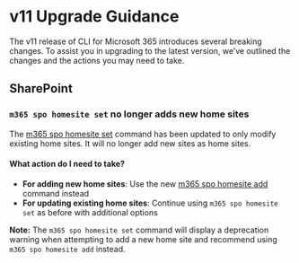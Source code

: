 # v11 Upgrade Guidance

The v11 release of CLI for Microsoft 365 introduces several breaking changes. To assist you in upgrading to the latest version, we’ve outlined the changes and the actions you may need to take.

## SharePoint

### `m365 spo homesite set` no longer adds new home sites

The [m365 spo homesite set](./cmd/spo/homesite/homesite-set.mdx) command has been updated to only modify existing home sites. It will no longer add new sites as home sites.

#### What action do I need to take?

- **For adding new home sites**: Use the new [m365 spo homesite add](./cmd/spo/homesite/homesite-add.mdx) command instead
- **For updating existing home sites**: Continue using `m365 spo homesite set` as before with additional options

**Note:** The `m365 spo homesite set` command will display a deprecation warning when attempting to add a new home site and recommend using `m365 spo homesite add` instead.

